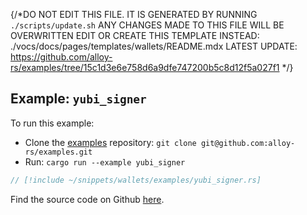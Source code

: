 {/*DO NOT EDIT THIS FILE. IT IS GENERATED BY RUNNING `./scripts/update.sh`
ANY CHANGES MADE TO THIS FILE WILL BE OVERWRITTEN
EDIT OR CREATE THIS TEMPLATE INSTEAD: ./vocs/docs/pages/templates/wallets/README.mdx
LATEST UPDATE: https://github.com/alloy-rs/examples/tree/15c1d3e6e758d6a9dfe747200b5c8d12f5a027f1
*/}

## Example: `yubi_signer`

To run this example:

- Clone the [examples](https://github.com/alloy-rs/examples) repository: `git clone git@github.com:alloy-rs/examples.git`
- Run: `cargo run --example yubi_signer`

```rust
// [!include ~/snippets/wallets/examples/yubi_signer.rs]
```

Find the source code on Github [here](https://github.com/alloy-rs/examples/tree/15c1d3e6e758d6a9dfe747200b5c8d12f5a027f1/examples/wallets/examples/yubi_signer.rs).
